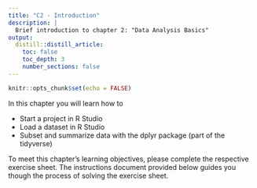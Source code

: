 ```yaml
---
title: "C2 - Introduction"
description: |
  Brief introduction to chapter 2: "Data Analysis Basics" 
output:
  distill::distill_article:
    toc: false
    toc_depth: 3
    number_sections: false
---
```


```r
knitr::opts_chunk$set(echo = FALSE)
```

In this chapter you will learn how to

* Start a project in R Studio
* Load a dataset in R Studio
* Subset and summarize data with the dplyr package (part of the tidyverse)

To meet this chapter's learning objectives, please complete the respective exercise sheet. The instructions document provided below guides you though the process of solving the exercise sheet. 

